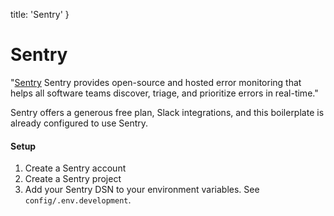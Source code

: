  title: 'Sentry'
}

# Sentry

"[Sentry](https://sentry.io/) Sentry provides open-source and hosted error monitoring that helps all software teams discover, triage, and prioritize errors in real-time."

Sentry offers a generous free plan, Slack integrations, and this boilerplate is already configured to use Sentry.

#### Setup

1. Create a Sentry account
1. Create a Sentry project
1. Add your Sentry DSN to your environment variables. See `config/.env.development`.
